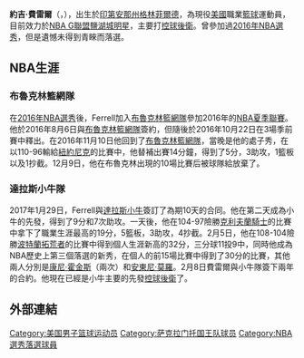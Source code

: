 {{multiple issues|
{{Expand language|time=2017-02-28T03:18:59+00:00}}
{{blpunsourced|time=2017-02-28T03:18:59+00:00}}
}}
{{noteTA|G1=NBA}}
{{Infobox NBA Player
| name            = 約吉·費雷爾<br>Yogi Ferrell
| image           =
| caption         =Ferrell在對[[波特蘭拓荒者|波特蘭拓荒者]]的比賽，感到十分興奮
| position        = [[控球後衛|控球後衛]]
| height_ft       = 6
| height_in       = 0
| weight_lb       = 180
| league          = [[NBA_G聯盟|NBA G聯盟]]
| team            = 鹽湖城明星
| number          = 11
| birth_date      = {{Birth date and age|1993|5|09}}
| birth_place     = [[印第安那州|印第安那州]][[格林菲爾德_(印地安納州)|格林菲爾德]]
| nationality     = {{USA}}
| high_school     = [[Park_Tudor_School|Park Tudor School]] ([[印第安納波利斯|印第安納波利斯]])
| college         = [[印第安那大学|印第安那大学]]（2012–2016）
| draft_year      = 2016
| draft_round     = 
| draft_pick      = 
| draft_team      = 
| career_start    = 2016
| career_end      =
| years1          = {{nbay|2016|start}}
| team1           = [[布魯克林籃網|布魯克林籃網]]
| years2          = 2016
| team2           = → [[長島籃網|長島籃網]]
| years3          = 2016-2017
| team3            = [[長島籃網|長島籃網]]
| years4           = {{nbay|2016|end}}–{{nbay|2017|end}}
| team4            = [[達拉斯小牛|達拉斯小牛]]
| years5 = {{nbay|2018|start}}–{{nbay|2019|end}}
| team5 = [[沙加緬度國王|沙加緬度國王]]
| years6 = {{nbay|2020|end}}
| team6 = [[克里夫蘭騎士|克里夫蘭騎士]] 
| years7 = 2021-
| team7 = [[鹽湖城明星|鹽湖城明星]]
| highlights      =
*[[NBA發展聯盟|NBA發展聯盟]]全明星賽(2017)
*Second-team [[NCAA_Men's_Basketball_All-Americans|All-American]] – [[Sporting_News|SN]] ([[2016_NCAA_Men's_Basketball_All-Americans|2016]])
*Third-team All-American – [[Associated_Press|AP]], [[National_Association_of_Basketball_Coaches|NABC]] (2016)
*2× First-team All-[[Big_Ten_Conference|Big Ten]] (2015, 2016)
*Second-team All-Big Ten ([[2013–14_Big_Ten_Conference_men's_basketball_season|2014]])
*Big Ten All-Defensive team (2016)
*Big Ten All-Freshman Team ([[2012–13_Big_Ten_Conference_men's_basketball_season|2013]])
*[[麥當勞高中全明星賽|麥當勞高中全明星賽]]   ([[2012_McDonald's_All-American_Boys_Game|2012]])
| stat1label      =
| stat1value      =
| stat2label      =
| stat2value      =
| stat3label      =
| stat3value      =
| letter          =
| bbr             =
}}
'''約吉·費雷爾'''（{{lang-en|Yogi Ferrell}}，{{bd|1993年|5月9日|}}），出生於[[印第安那州|印第安那州]][[格林菲爾德_(印地安納州)|格林菲爾德]]，為現役[[美國|美國]]職業[[籃球|籃球]]運動員，目前效力於[[NBA_G聯盟|NBA G聯盟]][[鹽湖城明星|鹽湖城明星]]，主要打[[控球後衛|控球後衛]]。曾參加過[[2016年NBA選秀|2016年NBA選秀]]，但是遺憾未得到青睞而落選。

== NBA生涯 ==
=== 布魯克林籃網隊 ===
在[[2016年NBA選秀|2016年NBA選秀]]後，Ferrell加入[[布魯克林籃網隊|布魯克林籃網隊]]參加2016年的[[NBA夏季聯賽|NBA夏季聯賽]]。他於2016年8月6日與[[布魯克林籃網隊|布魯克林籃網隊]]簽約，但隨後於2016年10月22日在3場季前賽中釋出。在2016年11月10日他回到了[[布魯克林籃網隊|布魯克林籃網隊]]，當晚是他的處子秀，在以110-96輸給[[紐約尼克|紐約尼克]]的比賽中，他替補出賽14分鐘，得到了5分，3助攻，1籃板以及1抄截。12月9日，他在布魯克林出現的10場比賽后被球隊給放棄了。

=== 達拉斯小牛隊 ===
2017年1月29日，Ferrell與[[達拉斯小牛|達拉斯小牛]]簽訂了為期10天的合同。他在第二天成為小牛的先發，得到了9分和7次助攻。一天後，他在104-97險勝[[克利夫蘭騎士|克利夫蘭騎士]]的比賽中拿下了職業生涯最高的19分，5籃板，3助攻，4抄截。2月5日，他在108-104險勝[[波特蘭拓荒者|波特蘭拓荒者]]的比賽中得到個人生涯新高的32分，三分球11投9中，同時他成為NBA歷史上第三個落選的新秀，在個人的前15場比賽中得到了30分的比賽，其他兩人分別是[[康尼·霍金斯|康尼·霍金斯]]（兩次）和[[安東尼·莫羅|安東尼·莫羅]]。2月8日費雷爾與小牛隊簽下兩年的合約。他現在已經是小牛主要的先發[[控球後衛|控球後衛]]了。

==外部連結==
{{basketballstats|nba=yogi_ferrell|bbr=f/ferreyo01}}

{{Authority control}}
{{DEFAULTSORT:Ferrell, Yogi}}
[[Category:美国男子篮球运动员|Category:美国男子篮球运动员]]
[[Category:萨克拉门托国王队球员|Category:萨克拉门托国王队球员]]
[[Category:NBA選秀落選球員|Category:NBA選秀落選球員]]